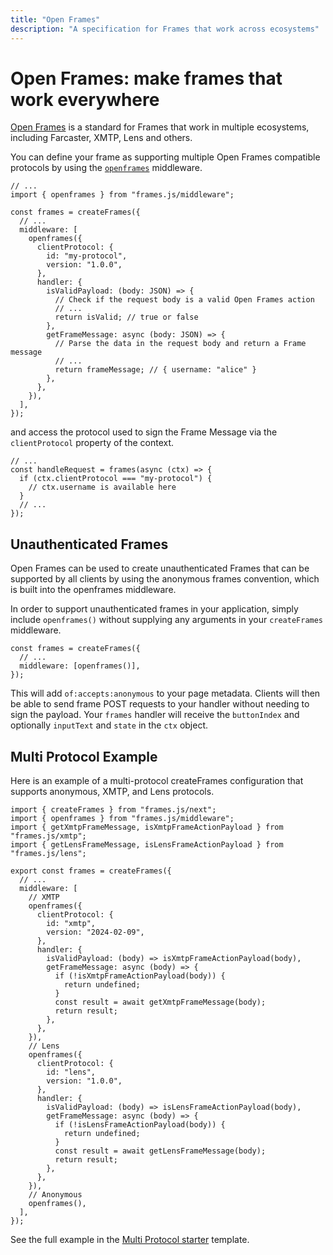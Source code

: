 ```yaml
---
title: "Open Frames"
description: "A specification for Frames that work across ecosystems"
---
```


# Open Frames: make frames that work everywhere

[Open Frames](https://github.com/open-frames/standard) is a standard for Frames that work in multiple ecosystems, including Farcaster, XMTP, Lens and others.

You can define your frame as supporting multiple Open Frames compatible protocols by using the [`openframes`](/middleware/openframes) middleware.

```tsx
// ...
import { openframes } from "frames.js/middleware";

const frames = createFrames({
  // ...
  middleware: [
    openframes({
      clientProtocol: {
        id: "my-protocol",
        version: "1.0.0",
      },
      handler: {
        isValidPayload: (body: JSON) => {
          // Check if the request body is a valid Open Frames action
          // ...
          return isValid; // true or false
        },
        getFrameMessage: async (body: JSON) => {
          // Parse the data in the request body and return a Frame message
          // ...
          return frameMessage; // { username: "alice" }
        },
      },
    }),
  ],
});
```

and access the protocol used to sign the Frame Message via the `clientProtocol` property of the context.

```tsx
// ...
const handleRequest = frames(async (ctx) => {
  if (ctx.clientProtocol === "my-protocol") {
    // ctx.username is available here
  }
  // ...
});
```

## Unauthenticated Frames

Open Frames can be used to create unauthenticated Frames that can be supported by all clients by using the anonymous frames convention, which is built into the openframes middleware.

In order to support unauthenticated frames in your application, simply include `openframes()` without supplying any arguments in your `createFrames` middleware.

```tsx
const frames = createFrames({
  // ...
  middleware: [openframes()],
});
```

This will add `of:accepts:anonymous` to your page metadata. Clients will then be able to send frame POST requests to your handler without needing to sign the payload. Your `frames` handler will receive the `buttonIndex` and optionally `inputText` and `state` in the `ctx` object.

## Multi Protocol Example

Here is an example of a multi-protocol createFrames configuration that supports anonymous, XMTP, and Lens protocols.

```tsx [frames.ts]
import { createFrames } from "frames.js/next";
import { openframes } from "frames.js/middleware";
import { getXmtpFrameMessage, isXmtpFrameActionPayload } from "frames.js/xmtp";
import { getLensFrameMessage, isLensFrameActionPayload } from "frames.js/lens";

export const frames = createFrames({
  // ...
  middleware: [
    // XMTP
    openframes({
      clientProtocol: {
        id: "xmtp",
        version: "2024-02-09",
      },
      handler: {
        isValidPayload: (body) => isXmtpFrameActionPayload(body),
        getFrameMessage: async (body) => {
          if (!isXmtpFrameActionPayload(body)) {
            return undefined;
          }
          const result = await getXmtpFrameMessage(body);
          return result;
        },
      },
    }),
    // Lens
    openframes({
      clientProtocol: {
        id: "lens",
        version: "1.0.0",
      },
      handler: {
        isValidPayload: (body) => isLensFrameActionPayload(body),
        getFrameMessage: async (body) => {
          if (!isLensFrameActionPayload(body)) {
            return undefined;
          }
          const result = await getLensFrameMessage(body);
          return result;
        },
      },
    }),
    // Anonymous
    openframes(),
  ],
});
```

See the full example in the [Multi Protocol starter](https://github.com/framesjs/frames.js/tree/main/templates/next-starter-with-examples/app/examples/multi-protocol) template.

